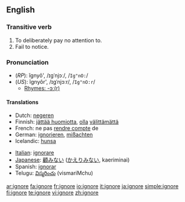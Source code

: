 ==English==

===Transitive verb===
{{rfc-trverb|Transitive verb}}
{{en-verb|ignor|ing}}

# To deliberately pay no attention to.
# Fail to notice.

===Pronunciation===
*(''RP''): ĭgnyô', /ɪɡˈnjɔː/, /<tt>Ig"nO:</tt>/
*(''US''): ĭgnyôr', /ɪɡˈnjɔːr/, /<tt>Ig"nO:r</tt>/
**[[rhymes:English:-ɔː(r)|Rhymes: -ɔː(r)]]

====Translations====
{{top}}
*Dutch: [[negeren]]
*Finnish: [[jättää huomiotta]], [[olla]] [[välittää|välittämättä]]
*French: ne pas [[rendre compte]] de<!--note: "ignorer" is incorrect; this means "to be ignorant of", not "to ignore"-->
*German: [[ignorieren]], [[mißachten]]
*Icelandic: [[hunsa]]
{{mid}}
*[[Italian]]: [[ignorare]]
*[[Japanese]]: [[顧みない]] ([[かえりみない]], kaeriminai) 
*Spanish: [[ignorar]]
*Telugu: [[విస్మరించు]] (vismariMchu)
{{bottom}}

[[ar:ignore]]
[[fa:ignore]]
[[fr:ignore]]
[[io:ignore]]
[[it:ignore]]
[[ja:ignore]]
[[simple:ignore]]
[[fi:ignore]]
[[te:ignore]]
[[vi:ignore]]
[[zh:ignore]]